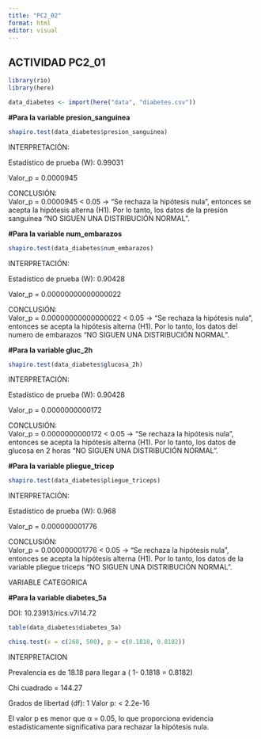 ---
title: "PC2_02"
format: html
editor: visual
---

## ACTIVIDAD PC2_01

```{r}
library(rio)
library(here)
```

```{r}
data_diabetes <- import(here("data", "diabetes.csv"))
```

**#Para la variable presion_sanguinea**

```{r}
shapiro.test(data_diabetes$presion_sanguinea)
```

INTERPRETACIÓN:

Estadístico de prueba (W): 0.99031

Valor_p = 0.0000945

CONCLUSIÓN:\
Valor_p = 0.0000945 \< 0.05 → "Se rechaza la hipótesis nula", entonces se acepta la hipótesis alterna (H1). Por lo tanto, los datos de la presión sanguínea "NO SIGUEN UNA DISTRIBUCIÓN NORMAL".

**#Para la variable num_embarazos**

```{r}
shapiro.test(data_diabetes$num_embarazos)
```

INTERPRETACIÓN:

Estadístico de prueba (W): 0.90428

Valor_p = 0.00000000000000022

CONCLUSIÓN:\
Valor_p = 0.00000000000000022 \< 0.05 → "Se rechaza la hipótesis nula", entonces se acepta la hipótesis alterna (H1). Por lo tanto, los datos del numero de embarazos "NO SIGUEN UNA DISTRIBUCIÓN NORMAL".

**#Para la variable gluc_2h**

```{r}
shapiro.test(data_diabetes$glucosa_2h)
```

INTERPRETACIÓN:

Estadístico de prueba (W): 0.90428

Valor_p = 0.0000000000172

CONCLUSIÓN:\
Valor_p = 0.0000000000172 \< 0.05 → "Se rechaza la hipótesis nula", entonces se acepta la hipótesis alterna (H1). Por lo tanto, los datos de glucosa en 2 horas "NO SIGUEN UNA DISTRIBUCIÓN NORMAL".

**#Para la variable pliegue_tricep**

```{r}
shapiro.test(data_diabetes$pliegue_triceps)
```

INTERPRETACIÓN:

Estadístico de prueba (W): 0.968

Valor_p = 0.000000001776

CONCLUSIÓN:\
Valor_p = 0.000000001776 \< 0.05 → "Se rechaza la hipótesis nula", entonces se acepta la hipótesis alterna (H1). Por lo tanto, los datos de la variable pliegue triceps "NO SIGUEN UNA DISTRIBUCIÓN NORMAL".

VARIABLE CATEGORICA

**#Para la variable diabetes_5a**

DOI: 10.23913/rics.v7i14.72

```{r}
table(data_diabetes$diabetes_5a)
```

```{r}
chisq.test(x = c(268, 500), p = c(0.1818, 0.8182))
```

INTERPRETACION

Prevalencia es de 18.18 para llegar a ( 1- 0.1818 = 0.8182)

Chi cuadrado = 144.27

Grados de libertad (df): 1 Valor p: \< 2.2e-16

El valor p es menor que α = 0.05, lo que proporciona evidencia estadísticamente significativa para rechazar la hipótesis nula.
